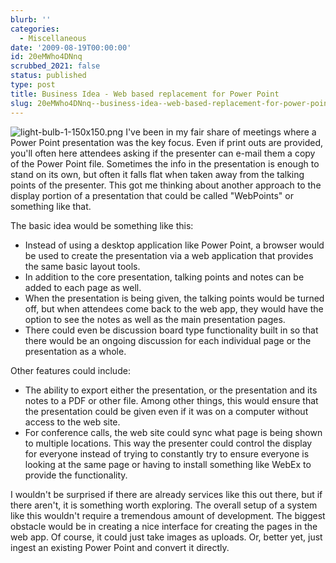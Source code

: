 ```yaml
---
blurb: ''
categories:
  - Miscellaneous
date: '2009-08-19T00:00:00'
id: 20eMWho4DNnq
scrubbed_2021: false
status: published
type: post
title: Business Idea - Web based replacement for Power Point
slug: 20eMWho4DNnq--business-idea--web-based-replacement-for-power-point
---
```


![light-bulb-1-150x150.png](http://www.alanwsmith.com/blog/wp-content/uploads/2009/08/light-bulb-1-150x150.png)
I've been in my fair share of meetings where a Power Point
presentation was the key focus. Even if print outs are provided,
you'll often here attendees asking if the presenter can e-mail them
a copy of the Power Point file. Sometimes the info in the
presentation is enough to stand on its own, but often it falls flat
when taken away from the talking points of the presenter. This got
me thinking about another approach to the display portion of a
presentation that could be called "WebPoints" or something like
that.

The basic idea would be something like this:

-   Instead of using a desktop application like Power Point, a
    browser would be used to create the presentation via a web
    application that provides the same basic layout tools.
-   In addition to the core presentation, talking points and notes
    can be added to each page as well.
-   When the presentation is being given, the talking points would
    be turned off, but when attendees come back to the web app, they
    would have the option to see the notes as well as the main
    presentation pages.
-   There could even be discussion board type functionality built
    in so that there would be an ongoing discussion for each individual
    page or the presentation as a whole.

Other features could include:

-   The ability to export either the presentation, or the
    presentation and its notes to a PDF or other file. Among other
    things, this would ensure that the presentation could be given even
    if it was on a computer without access to the web site.
-   For conference calls, the web site could sync what page is
    being shown to multiple locations. This way the presenter could
    control the display for everyone instead of trying to constantly
    try to ensure everyone is looking at the same page or having to
    install something like WebEx to provide the functionality.

I wouldn't be surprised if there are already services like this out
there, but if there aren't, it is something worth exploring. The
overall setup of a system like this wouldn't require a tremendous
amount of development. The biggest obstacle would be in creating a
nice interface for creating the pages in the web app. Of course, it
could just take images as uploads. Or, better yet, just ingest an
existing Power Point and convert it directly.
